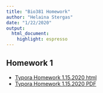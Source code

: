 ```yaml
---
title: "Bio381 Homework"
author: "Helaina Stergas"
date: "1/22/2020"
output: 
  html_document: 
    highlight: espresso
---
```


## Homework 1
* [Typora Homework 1.15.2020 html](Homework1_Typora.html)
* [Typora Homework 1.15.2020 PDF](Homework 1_Typora_1.15.20.pdf)






